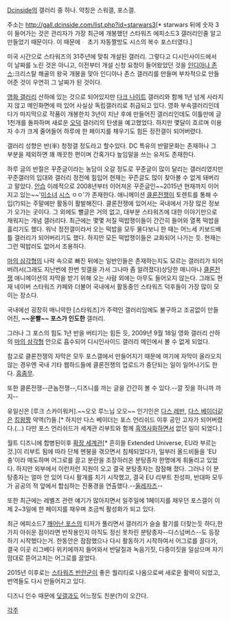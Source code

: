 [[Dcinside]]의 갤러리 중 하나. 약칭은 스워갤, 포스갤.

주소는 [http://gall.dcinside.com/list.php?id=starwars3 http://gall.dcinside.com/list.php?id=starwars3][* starwars 뒤에 숫자 3이 들어가는 것은 관리자가 가장 최근에 개봉했던 스타워즈 에피소드3 갤러리인줄 알고 만들었기 때문이다. 이 때문에ᆞ 초기 자동짤방도 시스의 복수 포스터였다.]

미국 시간으로 스타워즈의 31주년에 맞춰 개설된 갤러리. 그렇다고 디시인사이드에서 이 날짜를 노린 것은 아니고, 이전부터 개설 신청 요청이 들어왔었던 것을 [[인디아나 존스]]:크리스탈 해골의 왕국 개봉을 맞아 인디아나 존스 갤러리를 만들며 부차적으로 만들어준 것이 우연히 그 날짜가 된 것이다.

[[영화 갤러리]] 산하에 있는 것으로 되어있지만 [[다크 나이트]] 갤러리와 함께 1년 넘게 사라지지 않고 메인화면에 떠 있어 사실상 독립갤러리로 취급되고 있다.
영화 부속갤러리인데다가 마지막으로 작품이 개봉한지 3년이 지난 후에 만들어진 갤러리인데도 이틀만에 글 1천개를 돌파하며 새로운 [[오덕]] 갤러리의 탄생을 예고했었다. 하지만 몇달이 흐르며 이용자 수가 크게 줄어들어 하루에 한 페이지를 채우기도 힘든 정전갤이 되어버렸다.

갤러리 성향은 반(半) 청정갤 정도라고 할수있다. DC 특유의 반말문화는 존재하나 그 부분을 제외하면 꽤 깨끗한 편이며 간혹가다 높임말을 쓰는 유저도 존재한다.

하루 글의 반절은 꾸준글이라는 농담이 오갈 정도로 꾸준글이 많이 달리는 갤러리였지만 꾸준갤러의 입대와 갤러리 정전에 힘입어 현재는 꾸즌글도 많이 찾아볼 수 없게 돼버리고 말았다. [[안습]] 이례적으로 2008년부터 이어져온 꾸준글인~~2015년 현재까지 이어지고 있는~~'[[미소녀]] [[시스]] ㅇㅇ'가 존재한다. 애니메이션 [[클론전쟁]]이 토렌트를 통해 수입(?)되는 주말에만 활동이 활발해진다. 클론전쟁에 있어서는 국내에서 가장 많은 정보가 오가는 곳이다. 그 외에도 뻘글은 거의 없고, 대부분 스타워즈에 대한 이야기만으로 채워지는 개념 갤러리다. 최근에는 몇몇 저질 떡밥쟁이들이 간간히 들어와 열폭 떡밥을 흘리기도 했다. 워낙 정전갤이라서 오는 떡밥을 모두 물다보니 한 때는 어느세 키보드배틀 갤러리가 되어버리기도 했다. 하지만 모든 떡밥쟁이들은 교화되어 나가는 듯. 현재는 그런 떡밥러도 없어서 조용하다.

[[마의 삼각형]]의 나락 속으로 빠진 뒤에는 일반인들은 존재하는지도 모르는 갤러리가 되어버려서(그래도 지난번에 한번 힛갤을 가서 그나마 좀 알려졌다)상당한 매니아나 [[클론전쟁]] 애니메이션의 자막을 받기 위해 오는 사람 외에는 아무도 들어오지 않는다. 그래도 현재 네이버 스타워즈 카페와 더불어 국내에서 활동중인 스타워즈 덕후들이 가장 많이 모이는 장소다.

국내에선 굉장히 매니악한 [스타워즈]가 주력인 갤러리임에도 불구하고 조공없이 만들어진, '''~~운빨~~ 포스가 인도한''' 갤러리.

그러나 그 포스의 힘도 1년 반을 버티기는 힘든 듯, 2009년 9월 18일 영화 갤러리 산하의 [[마의 삼각형]] 안으로 흡수되어 디시인사이드 갤러리 메인에서 볼 수 없게 되었다.

참고로 클론전쟁의 자막은 모두 포스갤에서 만들어지기 때문에 여기에 자막이 올라오지 않는 경우엔 국내 기타 웹하드들에 클론전쟁의 업로드가 중단되는 일이 일어나기도 한다. [[흠좀무]].

또한 클론전쟁--큰놈전쟁--,디즈니를 까는 글을 간간히 볼 수 있다.--깔 짓을 하니까 까지--

유일신은 [루크 스카이워커].~~오오 루느님 오오~~ 인기인은 [[다스 레반]], [[다스 베이더]]같은 [[킹왕짱]] 악역(?)들.[* 하지만 다스 베이더는 포스 언리쉬드 이후 공인 고자가 되어버렸다.(...) 다만 포스 언리쉬드가 세계관 리부트와 함께 [[흑역사]]화하면서 없던 일이 되었다.] 

월트 디즈니에 합병된이후 [[확장 세계관]][* 흔히들 Extended Universe, EU라 부르는 것.]이 리부트 됨에 따라 단체 멘붕을 겪으면서 침체되었다가, 일부러 올드비들을 'EU충'이라 매도하며 어그로를 끌고 분란을 조장하러온 분탕종자 한명에게 휘둘리고 있었다. 하지만 외부에서 이런저런 지원이 오고 결국 분탕종자는 잠잠해 졌다. 그러나 이 분탕종자는 얼마 안 있어 다시 활개를 치기 시작했고, 결국 EU 리부트 찬성파, 반대파 모두가 공공의 적 앞에서 합심하는 진풍경을 연출했다.--[[울레자즈]]--

또한 최근에는 레벨즈 관련 얘기가 많아지면서 일주일에 1페이지를 채우던 포스갤이 이제 2~3일에 한 페이지를 채우며 조금씩 활성화가 되고 있다. 

최근 에피소드7 [[깨어난 포스]]의 티저가 풀리면서 갤러리가 슬슬 활기를 더찾는듯 하다,한가지 아쉬운 점이라면 반작용인지 아직도 정신 못차린 분탕종자--다스넘버스--도 등장하기 시작했다는거. 한동안은 잠잠했으나 다시 활동하기 시작하여서 어그로를 끌다가, 결국 이곳 리그베다 위키에까지 들어와서 반달질과 녹음기짓, 다중이짓을 일삼으며 자기 맘대로 뜯어고치는 어그로를 끌었다. 

2015년 이후로는 [[스타워즈 반란군]]이 좋은 퀄리티로 나옴으로써 새로운 활력이 되었고, 번역들도 다시 만들어지고 있다. 

디즈니 인수 때문에 [[디즈니 갤러리|딪갤]]과도 어느정도 친분(?)이 오간다. 

[[각주]]
